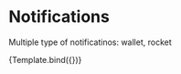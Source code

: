 

<Meta title="Design System/Notification Templates All/Dark Mode" component={NotificationAll} />

# Notifications

Multiple type of notificatinos: wallet, rocket


<Canvas>
  <Story
    name="Notification template #1 (New true)"
    args={{
      type: "wallet",
      mode: "dark",
      title: "Title notification goes here",
      description: "Description notification goes here...",
      time_information: "2 hours ago",
      is_new: true
    }}
  >
    {Template.bind({})}
  </Story>
</Canvas>
